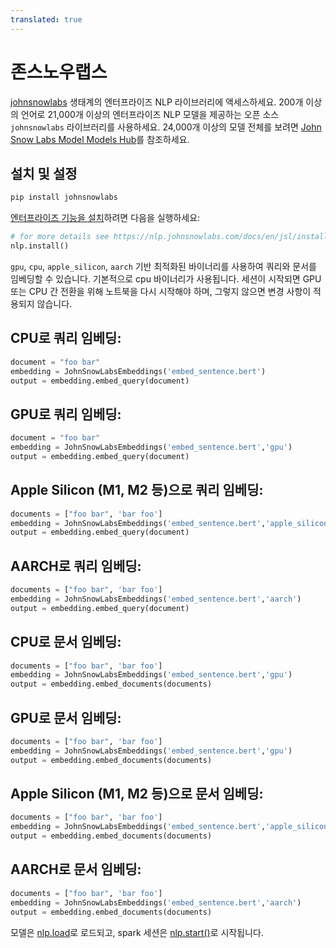 ```yaml
---
translated: true
---
```


# 존스노우랩스

[johnsnowlabs](https://www.johnsnowlabs.com/) 생태계의 엔터프라이즈 NLP 라이브러리에 액세스하세요.
200개 이상의 언어로 21,000개 이상의 엔터프라이즈 NLP 모델을 제공하는 오픈 소스 `johnsnowlabs` 라이브러리를 사용하세요.
24,000개 이상의 모델 전체를 보려면 [John Snow Labs Model Models Hub](https://nlp.johnsnowlabs.com/models)를 참조하세요.

## 설치 및 설정

```bash
pip install johnsnowlabs
```

[엔터프라이즈 기능을 설치](https://nlp.johnsnowlabs.com/docs/en/jsl/install_licensed_quick)하려면 다음을 실행하세요:

```python
# for more details see https://nlp.johnsnowlabs.com/docs/en/jsl/install_licensed_quick
nlp.install()
```

`gpu`, `cpu`, `apple_silicon`, `aarch` 기반 최적화된 바이너리를 사용하여 쿼리와 문서를 임베딩할 수 있습니다.
기본적으로 cpu 바이너리가 사용됩니다.
세션이 시작되면 GPU 또는 CPU 간 전환을 위해 노트북을 다시 시작해야 하며, 그렇지 않으면 변경 사항이 적용되지 않습니다.

## CPU로 쿼리 임베딩:

```python
document = "foo bar"
embedding = JohnSnowLabsEmbeddings('embed_sentence.bert')
output = embedding.embed_query(document)
```

## GPU로 쿼리 임베딩:

```python
document = "foo bar"
embedding = JohnSnowLabsEmbeddings('embed_sentence.bert','gpu')
output = embedding.embed_query(document)
```

## Apple Silicon (M1, M2 등)으로 쿼리 임베딩:

```python
documents = ["foo bar", 'bar foo']
embedding = JohnSnowLabsEmbeddings('embed_sentence.bert','apple_silicon')
output = embedding.embed_query(document)
```

## AARCH로 쿼리 임베딩:

```python
documents = ["foo bar", 'bar foo']
embedding = JohnSnowLabsEmbeddings('embed_sentence.bert','aarch')
output = embedding.embed_query(document)
```

## CPU로 문서 임베딩:

```python
documents = ["foo bar", 'bar foo']
embedding = JohnSnowLabsEmbeddings('embed_sentence.bert','gpu')
output = embedding.embed_documents(documents)
```

## GPU로 문서 임베딩:

```python
documents = ["foo bar", 'bar foo']
embedding = JohnSnowLabsEmbeddings('embed_sentence.bert','gpu')
output = embedding.embed_documents(documents)
```

## Apple Silicon (M1, M2 등)으로 문서 임베딩:

```python
documents = ["foo bar", 'bar foo']
embedding = JohnSnowLabsEmbeddings('embed_sentence.bert','apple_silicon')
output = embedding.embed_documents(documents)
```

## AARCH로 문서 임베딩:

```python
documents = ["foo bar", 'bar foo']
embedding = JohnSnowLabsEmbeddings('embed_sentence.bert','aarch')
output = embedding.embed_documents(documents)
```

모델은 [nlp.load](https://nlp.johnsnowlabs.com/docs/en/jsl/load_api)로 로드되고, spark 세션은 [nlp.start()](https://nlp.johnsnowlabs.com/docs/en/jsl/start-a-sparksession)로 시작됩니다.
